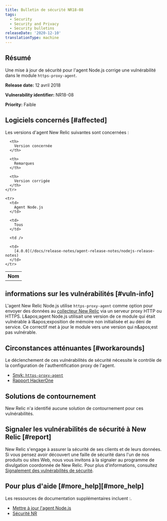 ```yaml
---
title: Bulletin de sécurité NR18-08
tags:
  - Security
  - Security and Privacy
  - Security bulletins
releaseDate: '2020-12-10'
translationType: machine
---
```


## Résumé

Une mise à jour de sécurité pour l'agent Node.js corrige une vulnérabilité dans le module `https-proxy-agent`.

<DNT>**Release date:**</DNT> 12 avril 2018

<DNT>**Vulnerability identifier:**</DNT> NR18-08

<DNT>**Priority:**</DNT> Faible

## Logiciels concernés [#affected]

Les versions d'agent New Relic suivantes sont concernées :

<table>
  <tbody>
    <tr>
      <th>
        Nom
      </th>

      <th>
        Version concernée
      </th>

      <th>
        Remarques
      </th>

      <th>
        Version corrigée
      </th>
    </tr>

    <tr>
      <td>
        Agent Node.js
      </td>

      <td>
        Tous
      </td>

      <td />

      <td>
        [4.0.0](/docs/release-notes/agent-release-notes/nodejs-release-notes)
      </td>
    </tr>
  </tbody>
</table>

## informations sur les vulnérabilités [#vuln-info]

L'agent New Relic Node.js utilise `https-proxy-agent` comme option pour envoyer des données au [collecteur New Relic](/docs/using-new-relic/welcome-new-relic/getting-started/glossary#collector) via un serveur proxy HTTP ou HTTPS. L&amp;apos;agent Node.js utilisait une version de ce module qui était vulnérable à l&amp;apos;exposition de mémoire non initialisée et au déni de service. Ce correctif met à jour le module vers une version qui n&amp;apos;est pas vulnérable.

## Circonstances atténuantes [#workarounds]

Le déclenchement de ces vulnérabilités de sécurité nécessite le contrôle de la configuration de l'authentification proxy de l'agent.

* [Snyk: `https-proxy-agent`](https://snyk.io/vuln/npm:https-proxy-agent:20180402)
* [Rapport HackerOne](https://hackerone.com/reports/319532)

## Solutions de contournement

New Relic n'a identifié aucune solution de contournement pour ces vulnérabilités.

## Signaler les vulnérabilités de sécurité à New Relic [#report]

New Relic s'engage à assurer la sécurité de ses clients et de leurs données. Si vous pensez avoir découvert une faille de sécurité dans l'un de nos produits ou sites Web, nous vous invitons à la signaler au programme de divulgation coordonnée de New Relic. Pour plus d'informations, consultez [Signalement des vulnérabilités de sécurité](/docs/security/new-relic-security/data-privacy/reporting-security-vulnerabilities).

## Pour plus d'aide [#more\_help][#more_help]

Les ressources de documentation supplémentaires incluent :.

* [Mettre à jour l'agent Node.js](/docs/agents/nodejs-agent/installation-configuration/upgrade-nodejs-agent)
* [Sécurité NR](https://newrelic.com/security)